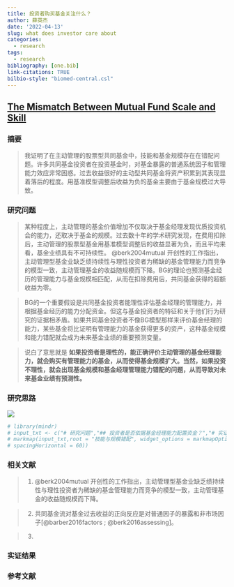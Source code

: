 ```yaml
---
title: 投资者购买基金关注什么？
author: 薛英杰
date: '2022-04-13'
slug: what does investor care about
categories:
  - research
tags:
  - research
bibliography: [one.bib]
link-citations: TRUE
bilbio-style: "biomed-central.csl"
---
```


## [The Mismatch Between Mutual Fund Scale and Skill](https://doi.org/10.1111/jofi.12950)

### 摘要

> 我证明了在主动管理的股票型共同基金中，技能和基金规模存在在错配问题。许多共同基金投资者在投资基金时，对基金暴露的普通系统因子和管理能力效应非常困惑。过去收益很好的主动型共同基金将资产积累到其表现显着落后的程度。用基准模型调整后收益为负的基金主要由于基金规模过大导致。


### 研究问题

> 某种程度上，主动管理的基金价值增加不仅取决于基金经理发现优质投资机会的能力，还取决于基金的规模。过去数十年的学术研究发现，在费用扣除后，主动管理的股票型基金用基准模型调整后的收益显著为负，而且平均来看，基金业绩具有不可持续性。 @berk2004mutual 开创性的工作指出，主动管理型基金业缺乏绩持续性与理性投资者为稀缺的基金管理能力而竞争的模型一致，主动管理基金的收益随规模而下降。BG的理论也预测基金经历的管理能力与基金规模相匹配，从而在扣除费用后，共同基金获得的超额收益为零。

> BG的一个重要假设是共同基金投资者能理性评估基金经理的管理能力，并根据基金经历的能力分配资金。但这与基金投资者的特征和关于他们行为研究的证据相矛盾。如果共同基金投资者不像BG模型那样来评价基金经理的能力，某些基金将比证明有管理能力的基金获得更多的资产，这种基金规模和能力错配就会成为未来基金业绩的重要预测变量。

> 说白了意思就是 **如果投资者是理性的，能正确评价主动管理的基金经理能力，就会购买有管理能力的基金，从而使得基金规模扩大。当然，如果投资不理性，就会出现基金规模和基金经理管理能力错配的问题，从而导致对未来基金业绩有预测性。**

### 研究思路
![](images/Rplot.jpeg)

```r
# library(mindr)
# input_txt <- c("# 研究问题","## 投资者是否依据基金经理能力配置资金？","# 实证检验","## 检验基金流与过去收益的关系","## 检验基金流与未来收益关系","## 未来收益可预测的原因分析","# 主要结论","## 投资者根据过去基金业绩配置资金,并不关心基金经理的管理能力","## 资金流入越多的基金未来收益越低","## 规模不经济驱动驱动了负向收益")
# markmap(input_txt,root = "技能与规模错配", widget_options = markmapOption(nodeHeight = 30, nodeWidth = 80,renderer = "basic",
# spacingHorizontal = 60))
```


### 相关文献

> 1. @berk2004mutual 开创性的工作指出，主动管理型基金业缺乏绩持续性与理性投资者为稀缺的基金管理能力而竞争的模型一致，主动管理基金的收益随规模而下降。

> 2. 共同基金流对基金过去收益的正向反应是对普通因子的暴露和非市场因子[@barber2016factors ; @berk2016assessing]。

> 3.


### 实证结果

### 参考文献
